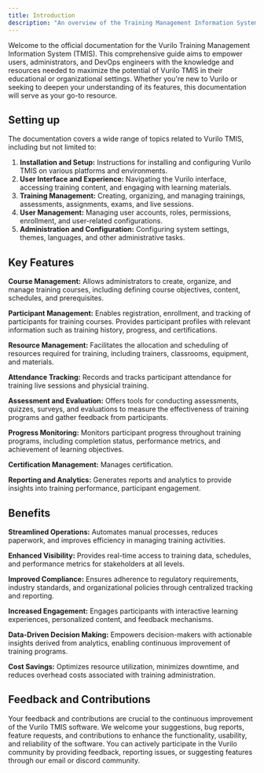 ---
title: Introduction
description: "An overview of the Training Management Information System."
---

Welcome to the official documentation for the Vurilo Training Management Information System (TMIS). This comprehensive guide aims to empower users, administrators, and DevOps engineers with the knowledge and resources needed to maximize the potential of Vurilo TMIS in their educational or organizational settings. Whether you're new to Vurilo or seeking to deepen your understanding of its features, this documentation will serve as your go-to resource.

## Setting up

The documentation covers a wide range of topics related to Vurilo TMIS, including but not limited to:

1. **Installation and Setup:** Instructions for installing and configuring Vurilo TMIS on various platforms and environments.
2. **User Interface and Experience:** Navigating the Vurilo interface, accessing training content, and engaging with learning materials.
3. **Training Management:** Creating, organizing, and managing trainings, assessments, assignments, exams, and live sessions.
4. **User Management:** Managing user accounts, roles, permissions, enrollment, and user-related configurations.
5. **Administration and Configuration:** Configuring system settings, themes, languages, and other administrative tasks.

## Key Features
**Course Management:** Allows administrators to create, organize, and manage training courses, including defining course objectives, content, schedules, and prerequisites.

**Participant Management:** Enables registration, enrollment, and tracking of participants for training courses. Provides participant profiles with relevant information such as training history, progress, and certifications.

**Resource Management:** Facilitates the allocation and scheduling of resources required for training, including trainers, classrooms, equipment, and materials.

**Attendance Tracking:** Records and tracks participant attendance for training live sessions and physicial training.

**Assessment and Evaluation:** Offers tools for conducting assessments, quizzes, surveys, and evaluations to measure the effectiveness of training programs and gather feedback from participants.

**Progress Monitoring:** Monitors participant progress throughout training programs, including completion status, performance metrics, and achievement of learning objectives.

**Certification Management:** Manages certification.

**Reporting and Analytics:** Generates reports and analytics to provide insights into training performance, participant engagement.


## Benefits
**Streamlined Operations:** Automates manual processes, reduces paperwork, and improves efficiency in managing training activities.

**Enhanced Visibility:** Provides real-time access to training data, schedules, and performance metrics for stakeholders at all levels.

**Improved Compliance:** Ensures adherence to regulatory requirements, industry standards, and organizational policies through centralized tracking and reporting.

**Increased Engagement:** Engages participants with interactive learning experiences, personalized content, and feedback mechanisms.

**Data-Driven Decision Making:** Empowers decision-makers with actionable insights derived from analytics, enabling continuous improvement of training programs.

**Cost Savings:** Optimizes resource utilization, minimizes downtime, and reduces overhead costs associated with training administration.

## Feedback and Contributions

Your feedback and contributions are crucial to the continuous improvement of the Vurilo TMIS software. We welcome your suggestions, bug reports, feature requests, and contributions to enhance the functionality, usability, and reliability of the software. You can actively participate in the Vurilo community by providing feedback, reporting issues, or suggesting features through our email or  discord community.
